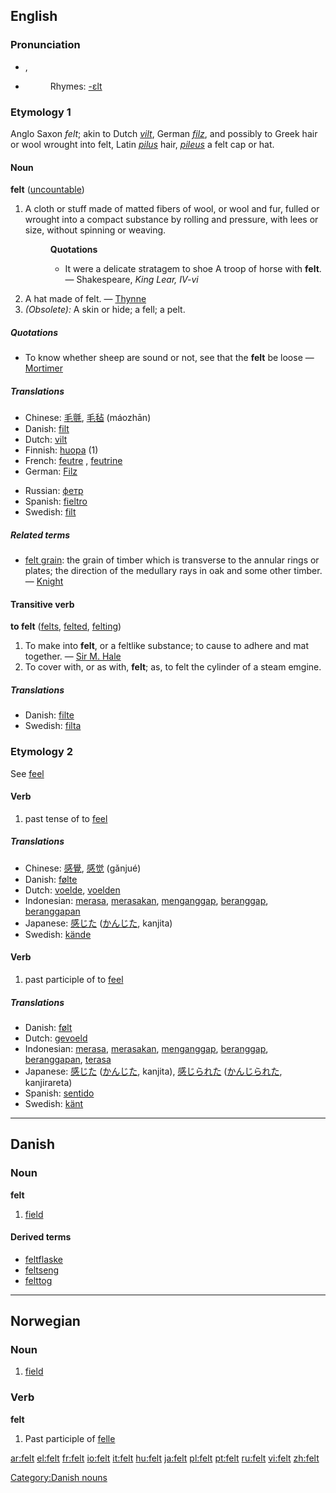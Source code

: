 ==English==

{{rank|best|word|light|248|felt|since|use|used}}

===Pronunciation===
*{{IPA|/fεlt/}}, {{SAMPA|/fElt/}}
*{{audio|en-us-felt.ogg|Audio (US)}}
*:Rhymes: [[Rhymes:English:-ɛlt|-ɛlt]]

===Etymology 1===
Anglo Saxon ''felt''; akin to Dutch ''[[vilt]]'', German ''[[filz]]'', and possibly to Greek hair or wool wrought into felt, Latin ''[[pilus]]'' hair, ''[[pileus]]'' a felt cap or hat.

====Noun====
'''felt''' ([[uncountable]])

#A cloth or stuff made of matted fibers of wool, or wool and fur, fulled or wrought into a compact substance by rolling and pressure, with lees or size, without spinning or weaving.
#:'''Quotations'''
#:*It were a delicate stratagem to shoe A troop of horse with '''felt'''. &mdash; Shakespeare, ''King Lear, IV-vi''
#A hat made of felt. &mdash; [[Thynne]]
#''(Obsolete):'' A skin or hide; a fell; a pelt.

=====Quotations=====
*To know whether sheep are sound or not, see that the '''felt''' be loose &mdash; [[Mortimer]]

=====Translations=====
{{top}}
*Chinese: [[毛氈]], [[毛毡]] (máozhān)
*Danish: [[filt]] {{n}}
*Dutch: [[vilt]] {{n}}
*Finnish: [[huopa]] (1)
*French: [[feutre]] {{m}}, [[feutrine]] {{f}}
*German: [[Filz]] {{n}}
{{mid}}
*Russian: [[фетр]] {{m}}
*Spanish: [[fieltro]] {{m}}
*Swedish: [[filt]] {{c}}
{{bottom}}

=====Related terms=====
*[[felt grain]]: the grain of timber which is transverse to the annular rings or plates; the direction of the medullary rays in oak and some other timber. &mdash; [[Knight]]

====Transitive verb====
'''to felt''' ([[felts]], [[felted]], [[felting]])

#To make into '''felt''', or a feltlike substance; to cause to adhere and mat together. &mdash; [[Sir M. Hale]]
#To cover with, or as with, '''felt'''; as, to felt the cylinder of a steam emgine.

=====Translations=====
*Danish: [[filte]]
*Swedish: [[filta]]

===Etymology 2===
See [[feel]]

====Verb====
# past tense of to [[feel]]

=====Translations=====
*Chinese: [[感覺]], [[感觉]] (gǎnjué)
*Danish: [[følte]]
*Dutch: [[voelde]], [[voelden]]
*Indonesian: [[rasa|merasa]], [[rasa|merasakan]], [[anggap|menganggap]], [[anggap|beranggap]], [[anggap|beranggapan]]
*Japanese: [[感じた]] ([[かんじた]], kanjita)
*Swedish: [[kände]]

====Verb====
# past participle of to [[feel]]

=====Translations=====
*Danish: [[følt]]
*Dutch: [[gevoeld]]
*Indonesian: [[rasa|merasa]], [[rasa|merasakan]], [[anggap|menganggap]], [[anggap|beranggap]], [[anggap|beranggapan]], [[rasa|terasa]]
*Japanese: [[感じた]] ([[かんじた]], kanjita), [[感じられた]] ([[かんじられた]], kanjirareta)
*Spanish: [[sentido]]
*Swedish: [[känt]]


----

==Danish==
===Noun===
'''felt''' {{n}}

# [[field]]

====Derived terms====
*[[feltflaske]] {{c}}
*[[feltseng]] {{c}}
*[[felttog]] {{n}}

[[Category:Danish nouns]]


----

==Norwegian==
===Noun===
{{no-noun-n1}}
#[[field]]

===Verb===
'''felt'''
# Past participle of [[felle]]

[[ar:felt]]
[[el:felt]]
[[fr:felt]]
[[io:felt]]
[[it:felt]]
[[hu:felt]]
[[ja:felt]]
[[pl:felt]]
[[pt:felt]]
[[ru:felt]]
[[vi:felt]]
[[zh:felt]]